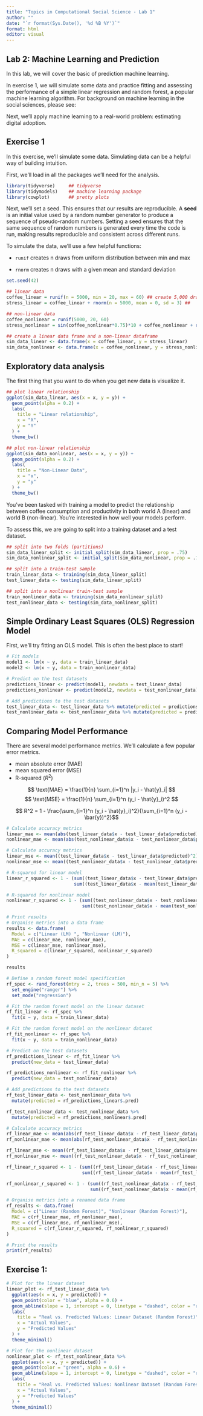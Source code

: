 ```yaml
---
title: "Topics in Computational Social Science - Lab 1"
author: ""
date: "`r format(Sys.Date(), '%d %B %Y')`"
format: html
editor: visual
---
```


## Lab 2: Machine Learning and Prediction

In this lab, we will cover the basic of prediction machine learning.

In exercise 1, we will simulate some data and practice fitting and assessing the performance of a simple linear regression and random forest, a popular machine learning algorithm. For background on machine learning in the social sciences, please see:

Next, we'll apply machine learning to a real-world problem: estimating digital adoption.

## Exercise 1

In this exercise, we'll simulate some data. Simulating data can be a helpful way of building intuition.

First, we'll load in all the packages we'll need for the analysis.

```r
library(tidyverse)     ## tidyverse 
library(tidymodels)    ## machine learning package 
library(cowplot)       ## pretty plots 
```

Next, we'll set a seed. This ensures that our results are reproducible. A **seed** is an initial value used by a random number generator to produce a sequence of pseudo-random numbers. Setting a seed ensures that the same sequence of random numbers is generated every time the code is run, making results reproducible and consistent across different runs.

To simulate the data, we'll use a few helpful functions: \

-   `runif` creates n draws from uniform distribution between min and max

-   `rnorm` creates n draws with a given mean and standard deviation

```r
set.seed(42)

## linear data 
coffee_linear = runif(n = 5000, min = 20, max = 60) ## create 5,000 draws from uniform distn 
stress_linear = coffee_linear + rnorm(n = 5000, mean = 0, sd = 3) ## 

## non-linear data 
coffee_nonlinear = runif(5000, 20, 60)
stress_nonlinear = sin(coffee_nonlinear*0.75)*10 + coffee_nonlinear + rnorm(5000, 0, 3)

## create a linear data frame and a non-linear dataframe 
sim_data_linear <- data.frame(x = coffee_linear, y = stress_linear)
sim_data_nonlinear <- data.frame(x = coffee_nonlinear, y = stress_nonlinear)
```

## Exploratory data analysis

The first thing that you want to do when you get new data is visualize it.

```r
## plot linear relationship 
ggplot(sim_data_linear, aes(x = x, y = y)) +
  geom_point(alpha = 0.2) +
  labs(
    title = "Linear relationship",
    x = "X",
    y = "Y"
  ) +
  theme_bw() 

## plot non-linear relationship 
ggplot(sim_data_nonlinear, aes(x = x, y = y)) +
  geom_point(alpha = 0.2) +
  labs(
    title = "Non-Linear Data",
    x = "x",
    y = "y"
  ) +
  theme_bw() 
```

You've been tasked with training a model to predict the relationship between coffee consumption and productivity in both world A (linear) and world B (non-linear). You're interested in how well your models perform.

To assess this, we are going to split into a training dataset and a test dataset.

```r
## split into two folds (partitions)
sim_data_linear_split <- initial_split(sim_data_linear, prop = .75)
sim_data_nonlinear_split <- initial_split(sim_data_nonlinear, prop = .75)

## split into a train-test sample 
train_linear_data <- training(sim_data_linear_split)
test_linear_data <- testing(sim_data_linear_split)

## split into a nonlinear train-test sample 
train_nonlinear_data <- training(sim_data_nonlinear_split)
test_nonlinear_data <- testing(sim_data_nonlinear_split)
```

## Simple Ordinary Least Squares (OLS) Regression Model

First, we'll try fitting an OLS model. This is often the best place to start!

```r
# Fit models
model1 <- lm(x ~ y, data = train_linear_data)
model2 <- lm(x ~ y, data = train_nonlinear_data)

# Predict on the test datasets
predictions_linear <- predict(model1, newdata = test_linear_data)
predictions_nonlinear <- predict(model2, newdata = test_nonlinear_data)

# Add predictions to the test datasets
test_linear_data <- test_linear_data %>% mutate(predicted = predictions_linear)
test_nonlinear_data <- test_nonlinear_data %>% mutate(predicted = predictions_nonlinear)
```

## Comparing Model Performance

There are several model performance metrics. We'll calculate a few popular error metrics.

-   mean absolute error (MAE)
-   mean squared error (MSE)
-   R-squared ($R^2$)

$$
\text{MAE} = \frac{1}{n} \sum_{i=1}^n |y_i - \hat{y}_i|
$$ $$
\text{MSE} = \frac{1}{n} \sum_{i=1}^n (y_i - \hat{y}_i)^2
$$

$$
R^2 = 1 - \frac{\sum_{i=1}^n (y_i - \hat{y}_i)^2}{\sum_{i=1}^n (y_i - \bar{y})^2}$$

```r
# Calculate accuracy metrics
linear_mae <- mean(abs(test_linear_data$x - test_linear_data$predicted))
nonlinear_mae <- mean(abs(test_nonlinear_data$x - test_nonlinear_data$predicted))

# Calculate accuracy metrics
linear_mse <- mean((test_linear_data$x - test_linear_data$predicted)^2)
nonlinear_mse <- mean((test_nonlinear_data$x - test_nonlinear_data$predicted)^2)

# R-squared for linear model
linear_r_squared <- 1 - (sum((test_linear_data$x - test_linear_data$predicted)^2) / 
                         sum((test_linear_data$x - mean(test_linear_data$x))^2))

# R-squared for nonlinear model
nonlinear_r_squared <- 1 - (sum((test_nonlinear_data$x - test_nonlinear_data$predicted)^2) / 
                            sum((test_nonlinear_data$x - mean(test_nonlinear_data$x))^2))

# Print results
# Organise metrics into a data frame
results <- data.frame(
  Model = c("Linear (LM) ", "Nonlinear (LM)"),
  MAE = c(linear_mae, nonlinear_mae),
  MSE = c(linear_mse, nonlinear_mse),
  R_squared = c(linear_r_squared, nonlinear_r_squared)
)

results

```

```r
# Define a random forest model specification
rf_spec <- rand_forest(mtry = 2, trees = 500, min_n = 5) %>%
  set_engine("ranger") %>%
  set_mode("regression")

# Fit the random forest model on the linear dataset
rf_fit_linear <- rf_spec %>%
  fit(x ~ y, data = train_linear_data)

# Fit the random forest model on the nonlinear dataset
rf_fit_nonlinear <- rf_spec %>%
  fit(x ~ y, data = train_nonlinear_data)

# Predict on the test datasets
rf_predictions_linear <- rf_fit_linear %>%
  predict(new_data = test_linear_data)

rf_predictions_nonlinear <- rf_fit_nonlinear %>%
  predict(new_data = test_nonlinear_data)

# Add predictions to the test datasets
rf_test_linear_data <- test_nonlinear_data %>%
  mutate(predicted = rf_predictions_linear$.pred)

rf_test_nonlinear_data <- test_nonlinear_data %>%
  mutate(predicted = rf_predictions_nonlinear$.pred)

```

```r
# Calculate accuracy metrics
rf_linear_mae <- mean(abs(rf_test_linear_data$x - rf_test_linear_data$predicted))
rf_nonlinear_mae <- mean(abs(rf_test_nonlinear_data$x - rf_test_nonlinear_data$predicted))

rf_linear_mse <- mean((rf_test_linear_data$x - rf_test_linear_data$predicted)^2)
rf_nonlinear_mse <- mean((rf_test_nonlinear_data$x - rf_test_nonlinear_data$predicted)^2)

rf_linear_r_squared <- 1 - (sum((rf_test_linear_data$x - rf_test_linear_data$predicted)^2) / 
                            sum((rf_test_linear_data$x - mean(rf_test_linear_data$x))^2))

rf_nonlinear_r_squared <- 1 - (sum((rf_test_nonlinear_data$x - rf_test_nonlinear_data$predicted)^2) / 
                               sum((rf_test_nonlinear_data$x - mean(rf_test_nonlinear_data$x))^2))

# Organise metrics into a renamed data frame
rf_results <- data.frame(
  Model = c("Linear (Random Forest)", "Nonlinear (Random Forest)"),
  MAE = c(rf_linear_mae, rf_nonlinear_mae),
  MSE = c(rf_linear_mse, rf_nonlinear_mse),
  R_squared = c(rf_linear_r_squared, rf_nonlinear_r_squared)
)

# Print the results
print(rf_results)
```

## Exercise 1:

```r
# Plot for the linear dataset
linear_plot <- rf_test_linear_data %>%
  ggplot(aes(x = x, y = predicted)) +
  geom_point(color = "blue", alpha = 0.6) +
  geom_abline(slope = 1, intercept = 0, linetype = "dashed", color = "red") +
  labs(
    title = "Real vs. Predicted Values: Linear Dataset (Random Forest)",
    x = "Actual Values",
    y = "Predicted Values"
  ) +
  theme_minimal()

# Plot for the nonlinear dataset
nonlinear_plot <- rf_test_nonlinear_data %>%
  ggplot(aes(x = x, y = predicted)) +
  geom_point(color = "green", alpha = 0.6) +
  geom_abline(slope = 1, intercept = 0, linetype = "dashed", color = "red") +
  labs(
    title = "Real vs. Predicted Values: Nonlinear Dataset (Random Forest)",
    x = "Actual Values",
    y = "Predicted Values"
  ) +
  theme_minimal()
```
